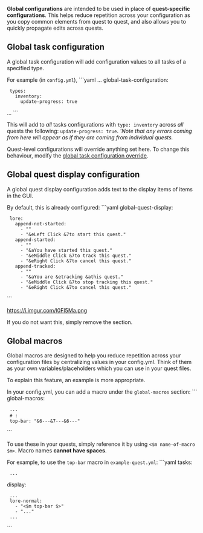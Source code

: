 '''Global configurations''' are intended to be used in place of '''quest-specific configurations'''. This helps reduce repetition across your configuration as you copy common elements from quest to quest, and also allows you to quickly propagate edits across quests.

== Global task configuration ==
A global task configuration will add configuration values to all tasks of a specified type.

For example (in <code>config.yml</code>),
```yaml
...
global-task-configuration:
  types:
    inventory:
      update-progress: true
...
```

This will add to ''all'' tasks configurations with <code>type: inventory</code> across ''all'' quests the following: <code>update-progress: true</code>. '''Note that any errors coming from here will appear as if they are coming from individual quests.''

Quest-level configurations will override anything set here. To change this behaviour, modify the [[Basic options#Global task configuration override|global task configuration override]].

== Global quest display configuration ==
A global quest display configuration adds text to the display items of items in the GUI.

By default, this is already configured:
```yaml
global-quest-display:
  lore:
    append-not-started:
      - ""
      - "&eLeft Click &7to start this quest."
    append-started:
      - ""
      - "&aYou have started this quest."
      - "&eMiddle Click &7to track this quest."
      - "&eRight Click &7to cancel this quest."
    append-tracked:
      - ""
      - "&aYou are &etracking &athis quest."
      - "&eMiddle Click &7to stop tracking this quest."
      - "&eRight Click &7to cancel this quest."
```

[[https://i.imgur.com/l0FI5Ma.png]]

If you do not want this, simply remove the section.

== Global macros ==
Global macros are designed to help you reduce repetition across your configuration files by centralizing values in your config.yml. Think of them as your own variables/placeholders which you can use in your quest files.

To explain this feature, an example is more appropriate.

In your config.yml, you can add a macro under the <code>global-macros</code> section:
```
global-macros:
  ...
  # <name of macro>: <string value of macro>
  top-bar: "&6---&7---&6---"
```

To use these in your quests, simply reference it by using <code><nowiki><$m name-of-macro $m></nowiki></code>. Macro names '''cannot have spaces'''.

For example, to use the <code>top-bar</code> macro in <code>example-quest.yml</code>:
```yaml
tasks:
  ...
display:
  ...
  lore-normal:
    - "<$m top-bar $>"
    - "..."
  ...
```


